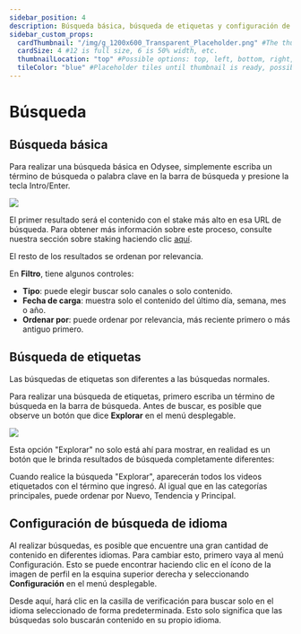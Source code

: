 ```yaml
---
sidebar_position: 4
description: Búsqueda básica, búsqueda de etiquetas y configuración de búsqueda.
sidebar_custom_props:
  cardThumbnail: "/img/g_1200x600_Transparent_Placeholder.png" #The thumbnail on the category card.
  cardSize: 4 #12 is full size, 6 is 50% width, etc.
  thumbnailLocation: "top" #Possible options: top, left, bottom, right, none
  tileColor: "blue" #Placeholder tiles until thumbnail is ready, possible options: blue, cream, darkpurple, lightpurple, mauve, orange, pink, none
---
```


# Búsqueda

## Búsqueda básica

Para realizar una búsqueda básica en Odysee, simplemente escriba un término de búsqueda o palabra clave en la barra de búsqueda y presione la tecla Intro/Enter.

![](/img/es/image_58.png)

El primer resultado será el contenido con el stake más alto en esa URL de búsqueda. Para obtener más información sobre este proceso, consulte nuestra sección sobre staking haciendo clic [aquí](/es/category-blockchain/category-staking/naming).

El resto de los resultados se ordenan por relevancia.

En **Filtro**, tiene algunos controles:

- **Tipo**: puede elegir buscar solo canales o solo contenido.
- **Fecha de carga**: muestra solo el contenido del último día, semana, mes o año.
- **Ordenar por**: puede ordenar por relevancia, más reciente primero o más antiguo primero.

## Búsqueda de etiquetas

Las búsquedas de etiquetas son diferentes a las búsquedas normales.

Para realizar una búsqueda de etiquetas, primero escriba un término de búsqueda en la barra de búsqueda. Antes de buscar, es posible que observe un botón que dice **Explorar** en el menú desplegable.

![](/img/es/image_59.png)

Esta opción "Explorar" no solo está ahí para mostrar, en realidad es un botón que le brinda resultados de búsqueda completamente diferentes:

Cuando realice la búsqueda "Explorar", aparecerán todos los videos etiquetados con el término que ingresó. Al igual que en las categorías principales, puede ordenar por Nuevo, Tendencia y Principal.

## Configuración de búsqueda de idioma

Al realizar búsquedas, es posible que encuentre una gran cantidad de contenido en diferentes idiomas. Para cambiar esto, primero vaya al menú Configuración. Esto se puede encontrar haciendo clic en el ícono de la imagen de perfil en la esquina superior derecha y seleccionando **Configuración** en el menú desplegable.

Desde aquí, hará clic en la casilla de verificación para buscar solo en el idioma seleccionado de forma predeterminada. Esto solo significa que las búsquedas solo buscarán contenido en su propio idioma.